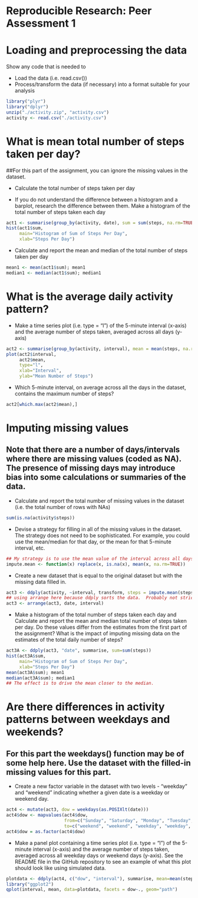 Reproducible Research: Peer Assessment 1
========================================

# Loading and preprocessing the data

Show any code that is needed to

* Load the data (i.e. read.csv())
* Process/transform the data (if necessary) into a format suitable for your analysis

```r
library("plyr")
library("dplyr")
unzip("./activity.zip", "activity.csv")
activity <- read.csv("./activity.csv")
```

# What is mean total number of steps taken per day?

##For this part of the assignment, you can ignore the missing values in the dataset.

* Calculate the total number of steps taken per day

* If you do not understand the difference between a histogram and a barplot, research the difference between them. Make a histogram of the total number of steps taken each day

```r
act1 <- summarise(group_by(activity, date), sum = sum(steps, na.rm=TRUE))
hist(act1$sum, 
     main="Histogram of Sum of Steps Per Day", 
     xlab="Steps Per Day")
```

* Calculate and report the mean and median of the total number of steps taken per day

```r
mean1 <- mean(act1$sum); mean1
median1 <- median(act1$sum); median1
```

# What is the average daily activity pattern?

* Make a time series plot (i.e. type = "l") of the 5-minute interval (x-axis) and the average number of steps taken, averaged across all days (y-axis)

```r
act2 <- summarise(group_by(activity, interval), mean = mean(steps, na.rm=TRUE))
plot(act2$interval, 
     act2$mean, 
     type="l", 
     xlab="Interval", 
     ylab="Mean Number of Steps")
```

* Which 5-minute interval, on average across all the days in the dataset, contains the maximum number of steps?

```r
act2[which.max(act2$mean),]
```

# Imputing missing values

## Note that there are a number of days/intervals where there are missing values (coded as NA). The presence of missing days may introduce bias into some calculations or summaries of the data.
* Calculate and report the total number of missing values in the dataset (i.e. the total number of rows with NAs)

```r
sum(is.na(activity$steps))
```

* Devise a strategy for filling in all of the missing values in the dataset. The strategy does not need to be sophisticated. For example, you could use the mean/median for that day, or the mean for that 5-minute interval, etc.

```r
## My strategy is to use the mean value of the interval across all days to fill in NA values.
impute.mean <- function(x) replace(x, is.na(x), mean(x, na.rm=TRUE))
```

* Create a new dataset that is equal to the original dataset but with the missing data filled in.

```r
act3 <- ddply(activity, ~interval, transform, steps = impute.mean(steps))
## using arrange here because ddply sorts the data.  Probably not strictly necessary, but it makes me happy.
act3 <- arrange(act3, date, interval)
```

* Make a histogram of the total number of steps taken each day and Calculate and report the mean and median total number of steps taken per day. Do these values differ from the estimates from the first part of the assignment? What is the impact of imputing missing data on the estimates of the total daily number of steps?

```r
act3A <- ddply(act3, "date", summarise, sum=sum(steps))
hist(act3A$sum, 
     main="Histogram of Sum of Steps Per Day", 
     xlab="Steps Per Day")
mean(act3A$sum); mean1
median(act3A$sum); median1
## The effect is to drive the mean closer to the median.
```

# Are there differences in activity patterns between weekdays and weekends?

## For this part the weekdays() function may be of some help here. Use the dataset with the filled-in missing values for this part.

* Create a new factor variable in the dataset with two levels - "weekday" and "weekend" indicating whether a given date is a weekday or weekend day.

```r
act4 <- mutate(act3, dow = weekdays(as.POSIXlt(date)))
act4$dow <- mapvalues(act4$dow, 
                      from=c("Sunday", "Saturday", "Monday", "Tuesday", "Wednesday", "Thursday", "Friday"), 
                      to=c("weekend", "weekend", "weekday", "weekday", "weekday", "weekday", "weekday"))
act4$dow = as.factor(act4$dow)
```

* Make a panel plot containing a time series plot (i.e. type = "l") of the 5-minute interval (x-axis) and the average number of steps taken, averaged across all weekday days or weekend days (y-axis). See the README file in the GitHub repository to see an example of what this plot should look like using simulated data.

```r
plotdata <- ddply(act4, c("dow", "interval"), summarise, mean=mean(steps))
library("ggplot2")
qplot(interval, mean, data=plotdata, facets = dow~., geom="path")
```